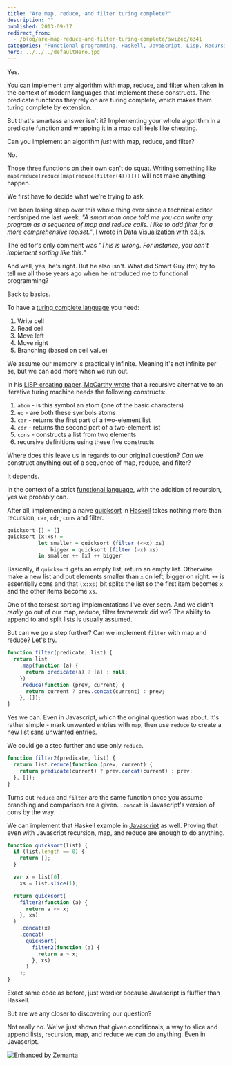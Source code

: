 ```yaml
---
title: "Are map, reduce, and filter turing complete?"
description: ""
published: 2013-09-17
redirect_from:
  - /blog/are-map-reduce-and-filter-turing-complete/swizec/6341
categories: "Functional programming, Haskell, JavaScript, Lisp, Recursion, Turing completeness, Uncategorized"
hero: ../../../defaultHero.jpg
---
```


Yes.

You can implement any algorithm with map, reduce, and filter when taken in the context of modern languages that implement these constructs. The predicate functions they rely on are turing complete, which makes them turing complete by extension.

But that's smartass answer isn't it? Implementing your whole algorithm in a predicate function and wrapping it in a map call feels like cheating.

Can you implement an algorithm _just_ with map, reduce, and filter?

No.

Those three functions on their own can't do squat. Writing something like `map(reduce(reduce(map(reduce(filter(4))))))` will not make anything happen.

We first have to decide what we're trying to ask.

I've been losing sleep over this whole thing ever since a technical editor nerdsniped me last week. _"A smart man once told me you can write any program as a sequence of map and reduce calls. I like to add filter for a more comprehensive toolset."_, I wrote in [Data Visualization with d3.js](http://www.packtpub.com/data-visualization-with-d3js/book).

The editor's only comment was _"This is wrong. For instance, you can't implement sorting like this."_

And well, yes, he's right. But he also isn't. What did Smart Guy (tm) try to tell me all those years ago when he introduced me to functional programming?

Back to basics.

To have a [turing complete language](http://en.wikipedia.org/wiki/Turing_completeness "Turing completeness") you need:

1.  Write cell
2.  Read cell
3.  Move left
4.  Move right
5.  Branching (based on cell value)

We assume our memory is practically infinite. Meaning it's not infinite per se, but we can add more when we run out.

In his [LISP-creating paper, McCarthy wrote](http://swizec.com/blog/the-birth-of-lisp-a-summary-of-john-mccarthys-original-paper/swizec/5075) that a recursive alternative to an iterative turing machine needs the following constructs:

1.  `atom` - is this symbol an atom (one of the basic characters)
2.  `eq` - are both these symbols atoms
3.  `car` - returns the first part of a two-element list
4.  `cdr` - returns the second part of a two-element list
5.  `cons` - constructs a list from two elements
6.  recursive definitions using these five constructs

Where does this leave us in regards to our original question? _Can_ we construct anything out of a sequence of map, reduce, and filter?

It depends.

In the context of a strict [functional language](http://en.wikipedia.org/wiki/Functional_programming "Functional programming"), with the addition of recursion, yes we probably can.

After all, implementing a naive [quicksort](http://en.wikipedia.org/wiki/Quicksort "Quicksort") in [Haskell](http://haskell.org "Haskell (programming language)") takes nothing more than recursion, `car`, `cdr`, `cons` and filter.

```haskell
quicksort [] = []
quicksort (x:xs) =
          let smaller = quicksort (filter (<=x) xs)
              bigger = quicksort (filter (>x) xs)
          in smaller ++ [x] ++ bigger
```

Basically, if `quicksort` gets an empty list, return an empty list. Otherwise make a new list and put elements smaller than `x` on left, bigger on right. `++` is essentially cons and that `(x:xs)` bit splits the list so the first item becomes `x` and the other items become `xs`.

One of the tersest sorting implementations I've ever seen. And we didn't _really_ go out of our map, reduce, filter framework did we? The ability to append to and split lists is usually assumed.

But can we go a step further? Can we implement `filter` with map and reduce? Let's try.

```javascript
function filter(predicate, list) {
  return list
    .map(function (a) {
      return predicate(a) ? [a] : null;
    })
    .reduce(function (prev, current) {
      return current ? prev.concat(current) : prev;
    }, []);
}
```

Yes we can. Even in Javascript, which the original question was about. It's rather simple - mark unwanted entries with `map`, then use `reduce` to create a new list sans unwanted entries.

We could go a step further and use only `reduce`.

```javascript
function filter2(predicate, list) {
  return list.reduce(function (prev, current) {
    return predicate(current) ? prev.concat(current) : prev;
  }, []);
}
```

Turns out `reduce` and `filter` are the same function once you assume branching and comparison are a given. `.concat` is Javascript's version of cons by the way.

We can implement that Haskell example in [Javascript](http://en.wikipedia.org/wiki/JavaScript "JavaScript") as well. Proving that even with Javascript recursion, map, and reduce are enough to do anything.

```javascript
function quicksort(list) {
  if (list.length == 0) {
    return [];
  }

  var x = list[0],
    xs = list.slice(1);

  return quicksort(
    filter2(function (a) {
      return a <= x;
    }, xs)
  )
    .concat(x)
    .concat(
      quicksort(
        filter2(function (a) {
          return a > x;
        }, xs)
      )
    );
}
```

Exact same code as before, just wordier because Javascript is fluffier than Haskell.

But are we any closer to discovering our question?

Not really no. We've just shown that given conditionals, a way to slice and append lists, recursion, map, and reduce we can do anything. Even in Javascript.

[![Enhanced by Zemanta](https://img.zemanta.com/zemified_e.png?x-id=5af887dc-447d-4f5a-98dc-08047cfee16f)](http://www.zemanta.com/?px "Enhanced by Zemanta")
